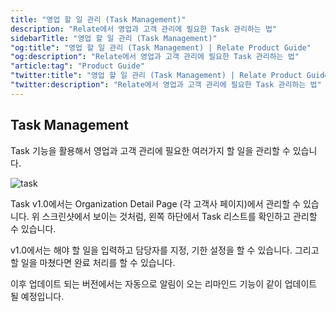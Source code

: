 ```yaml
---
title: "영업 할 일 관리 (Task Management)"
description: "Relate에서 영업과 고객 관리에 필요한 Task 관리하는 법"
sidebarTitle: "영업 할 일 관리 (Task Management)"
"og:title": "영업 할 일 관리 (Task Management) | Relate Product Guide"
"og:description": "Relate에서 영업과 고객 관리에 필요한 Task 관리하는 법"
"article:tag": "Product Guide"
"twitter:title": "영업 할 일 관리 (Task Management) | Relate Product Guide"
"twitter:description": "Relate에서 영업과 고객 관리에 필요한 Task 관리하는 법"
---
```


## Task Management

Task 기능을 활용해서 영업과 고객 관리에 필요한 여러가지 할 일을 관리할 수 있습니다. 

![task](/docs/images/changelog/task.png)

Task v1.0에서는 Organization Detail Page (각 고객사 페이지)에서 관리할 수 있습니다. 위 스크린샷에서 보이는 것처럼, 왼쪽 하단에서 Task 리스트를 확인하고 관리할 수 있습니다. 

v1.0에서는 해야 할 일을 입력하고 담당자를 지정, 기한 설정을 할 수 있습니다. 그리고 할 일을 마쳤다면 완료 처리를 할 수 있습니다. 

이후 업데이트 되는 버전에서는 자동으로 알림이 오는 리마인드 기능이 같이 업데이트 될 예정입니다. 

